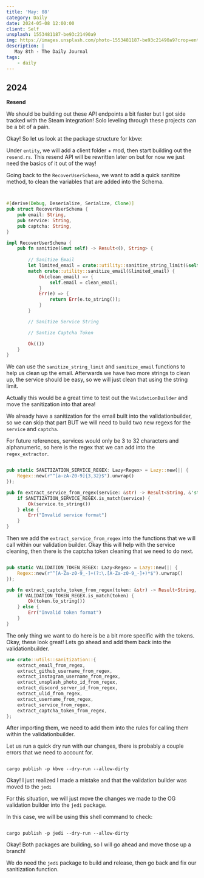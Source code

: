 ```yaml
---
title: 'May: 08'
category: Daily
date: 2024-05-08 12:00:00
client: Self
unsplash: 1553481187-be93c21490a9
img: https://images.unsplash.com/photo-1553481187-be93c21490a9?crop=entropy&cs=srgb&fm=jpg&ixid=MnwzNjM5Nzd8MHwxfHJhbmRvbXx8fHx8fHx8fDE2ODE3NDg2ODY&ixlib=rb-4.0.3&q=85
description: |
   May 8th - The Daily Journal
tags:
    - daily
---
```



## 2024

**Resend**

We should be building out these API endpoints a bit faster but I got side tracked with the Steam integration!
Solo leveling through these projects can be a bit of a pain.

Okay! So let us look at the package structure for kbve:

Under `entity`, we will add a client folder + mod, then start building out the `resend.rs`.
This resend API will be rewritten later on but for now we just need the basics of it out of the way!

Going back to the `RecoverUserSchema`, we want to add a quick sanitize method, to clean the variables that are added into the Schema.

```rust


#[derive(Debug, Deserialize, Serialize, Clone)]
pub struct RecoverUserSchema {
	pub email: String,
	pub service: String,
	pub captcha: String,
}

impl RecoverUserSchema {
	pub fn sanitize(&mut self) -> Result<(), String> {
	
		// Sanitize Email
		let limited_email = crate::utility::sanitize_string_limit(&self.email);
		match crate::utility::sanitize_email(&limited_email) {
			Ok(clean_email) => {
				self.email = clean_email;
			}
			Err(e) => {
				return Err(e.to_string());
			}
		}

		// Sanitize Service String

		// Santize Captcha Token

		Ok(())
	}
}


```

We can use the `sanitize_string_limit` and `sanitize_email` functions to help us clean up the email.
Afterwards we have two more strings to clean up, the service should be easy, so we will just clean that using the string limit.

Actually this would be a great time to test out the `ValidationBuilder` and move the sanitization into that area!

We already have a sanitization for the email built into the validationbuilder, so we can skip that part BUT we will need to build two new regexs for the `service` and `captcha`.

For future references, services would only be 3 to 32 characters and alphanumeric, so here is the regex that we can add into the `regex_extractor`.

```rust

pub static SANITIZATION_SERVICE_REGEX: Lazy<Regex> = Lazy::new(|| {
    Regex::new(r"^[a-zA-Z0-9]{3,32}$").unwrap()
});

pub fn extract_service_from_regex(service: &str) -> Result<String, &'static str> {
    if SANITIZATION_SERVICE_REGEX.is_match(service) {
        Ok(service.to_string())
    } else {
        Err("Invalid service format")
    }
}

```

Then we add the `extract_service_from_regex` into the functions that we will call within our validation builder.
Okay this will help with the service cleaning, then there is the captcha token cleaning that we need to do next.

```rust

pub static VALIDATION_TOKEN_REGEX: Lazy<Regex> = Lazy::new(|| {
    Regex::new(r"^[A-Za-z0-9_-]+(?:\.[A-Za-z0-9_-]+)*$").unwrap()
});

pub fn extract_captcha_token_from_regex(token: &str) -> Result<String, &'static str> {
    if VALIDATION_TOKEN_REGEX.is_match(token) {
        Ok(token.to_string())
    } else {
        Err("Invalid token format")
    }
}

```

The only thing we want to do here is be a bit more specific with the tokens.
Okay, these look great! Lets go ahead and add them back into the validationbuilder.

```rust
use crate::utils::sanitization::{
	extract_email_from_regex,
	extract_github_username_from_regex,
	extract_instagram_username_from_regex,
	extract_unsplash_photo_id_from_regex,
	extract_discord_server_id_from_regex,
	extract_ulid_from_regex,
	extract_username_from_regex,
	extract_service_from_regex,
	extract_captcha_token_from_regex,
};
```

After importing them, we need to add them into the rules for calling them within the validationbuilder.

Let us run a quick dry run with our changes, there is probably a couple errors that we need to account for.

```shell

cargo publish -p kbve --dry-run --allow-dirty

```

Okay! I just realized I made a mistake and that the validation builder was moved to the `jedi`

For this situation, we will just move the changes we made to the OG validation builder into the `jedi` package.

In this case, we will be using this shell command to check:

```shell

cargo publish -p jedi --dry-run --allow-dirty

```

Okay! Both packages are building, so I will go ahead and move those up a branch!

We do need the `jedi` package to build and release, then go back and fix our sanitization function. 